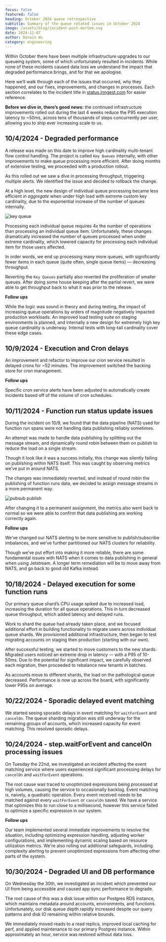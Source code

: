 ```yaml
---
focus: false
featured: false
heading: October 2024 queue retrospective
subtitle: Summary of the queue related issues in October 2024
image: /assets/blog/incident-post-mortem.svg
date: 2024-11-07
author: Darwin Wu
category: engineering
---
```


Within October there have been multiple infrastructure upgrades to our queueing system, some of which unfortunately resulted in incidents.
While none of these incidents caused data loss we understand the impact that degraded performance brings, and for that we apologise.

Here we’ll walk through each of the issues that occurred, why they happened, and our fixes, improvements, and changes in processes.
Each section correlates to the incident title in [status.inngest.com](http://status.inngest.com) for easier reference.

**Before we dive in, there’s good news:**  the continued infrastructure improvements rolled out during the last 4 weeks reduce the P95 execution latency to ~50ms, across tens of thousands of steps concurrently per user, allowing you to ship ever increasing scale to us.


## 10/4/2024 - Degraded performance

A release was made on this date to improve high cardinality multi-tenant flow control handling. The project is called `Key Queues` internally, with other improvements to make queue processing more efficient. After doing months of extensive testing, we proceeded with a production rollout.

As this rolled out we saw a dive in processing throughput, triggering multiple alerts. We identified the issue and decided to rollback the change.

At a high level, the new design of individual queue processing became less efficient *in aggregate* when under high load with extreme custom key cardinality, due to the exponential increase of the number of queues internally.


![key queue](/assets/blog/2024-10-queue-retros/oct-retro-queue.png)

Processing each individual queue requires 4x the number of operations than processing an individual queue item.  Unfortunately, these changes dramatically increased the number of queues processed when under extreme cardinality, which lowered capacity for processing each individual item for those users affected.

In order words, we end up processing many more queues, with significantly fewer items in each queue (quite often, single queue items) — decreasing throughput.

Reverting the `Key Queues` partially also reverted the proliferation of smaller queues. After doing some house keeping after the partial revert, we were able to get throughput back to what it was prior to the release.

**Follow ups**

While the logic was sound in theory and during testing, the impact of increasing queue operations by orders of magnitude negatively impacted production workloads.  An improved load testing suite on staging environments is planned, and internally a new design for extremely high key queue cardinality is underway.  Internal tests with long-tail cardinality cover these edge cases.


## 10/9/2024 - Execution and Cron delays

An improvement and refactor to improve our cron service resulted in delayed crons for ~52 minutes.  The improvement switched the backing store for cron management.

**Follow ups**

Specific cron service alerts have been adjusted to automatically create incidents based off of the volume of cron schedules.

## 10/11/2024 - Function run status update issues

During the incident on 10/9, we found that the data pipeline (NATS) used for function run spans were not handling data publishing reliably sometimes.

An attempt was made to handle data publishing by splitting out the message stream, and dynamically round robin between them on publish to reduce the load on a single stream.

Though it look like it was a success initially, this change was silently failing on publishing within NATS itself.  This was caught by observing metrics we’ve put in around NATS.

The changes was immediately reverted, and instead of round robin the publishing of function runs data, we decided to assign message streams in a more permanent way.


![pubsub publish](/assets/blog/2024-10-queue-retros/oct-retro-spans.png)

After changing it to a permanent assignment, the metrics also went back to normal so we were able to confirm that data publishing are working correctly again.

**Follow ups**

We’ve changed our NATS alerting to be more sensitive to publish/subscribe imbalances, and we’ve further partitioned our NATS clusters for reliability.

Though we’ve put effort into making it more reliable, there are some fundamental issues with NATS when it comes to data publishing in general when using Jetstream.  A longer term remediation will be to move away from NATS, and go back to good old Kafka instead.

## 10/18/2024 - Delayed execution for some function runs

Our primary queue shard’s CPU usage spiked due to increased load, increasing the duration for all queue operations.  This in turn decreased queue throughput, which added latency and delayed runs.

Work to shard the queue had already taken place, and we focused additional effort in building functionality to migrate users across individual queue shards.  We provisioned additional infrastructure, then began to test migrating accounts on staging then production (starting with our own).

After successful testing, we started to move customers to the new shards.  Migrated users noticed an extreme drop in latency — with a P95 of 10-50ms.  Due to the potential for significant impact, we carefully observed each migration, then proceeded to rebalance new tenants in batches.

As accounts move to different shards, the load on the pathological queue decreased.  Performance is now up across the board, with significantly lower P95s on average.

## 10/22/2024 - Sporadic delayed event matching

We started seeing sporadic delays in event matching for `waitForEvent` and `cancelOn`.  The queue sharding migration was still underway for the remaining groups of accounts, which increased capacity for event matching.  This resolved sporadic delays.

## 10/24/2024 - step.waitForEvent and cancelOn processing issues

On Tuesday the 22nd, we investigated an incident affecting the event matching service where users experienced significant processing delays for `cancelOn` and `waitForEvent` operations.

The root cause was traced to unoptimized expressions being processed at high volumes, causing the service to occasionally backlog.  Event matching is, naively, a quadratic operation.  Every event received needs to be matched against every `waitForEvent` or `cancelOn` saved.  We have a service that optimizes this to run close to a millisecond, however this service failed to optimize a specific expression in our system.

**Follow ups**

Our team implemented several immediate improvements to resolve the situation, including optimizing expression handling, adjusting worker configurations, and implementing dynamic scaling based on resource utilization metrics. We're also rolling out additional safeguards, including complexity alerting to prevent unoptimized expressions from affecting other parts of the system.

## 10/30/2024 - Degraded UI and DB performance

On Wednesday the 30th, we investigated an incident which prevented our UI from being accessible and caused app sync performance to degrade.

The root cause of this was a disk issue within our Postgres RDS instance, which maintains metadata around accounts, environments, and functions.  Unfortunately, our disk queue depth rapidly increased despite our query patterns and disk IO remaining within relative bounds.

We immediately moved reads to a read replica, improved local caching for perf, and applied maintenance to our primary Postgres instance.  Within approximately an hour, service was restored without data loss.
